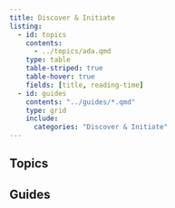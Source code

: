 ```yaml
---
title: Discover & Initiate
listing:
  - id: topics
    contents:
      - ../topics/ada.qmd
    type: table
    table-striped: true
    table-hover: true
    fields: [title, reading-time]
  - id: guides
    contents: "../guides/*.qmd"
    type: grid
    include:
      categories: "Discover & Initiate"
---
```


## Topics

:::{#topics}
:::

## Guides

:::{#guides}
:::
